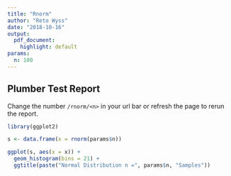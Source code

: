 ```yaml
---
title: "Rnorm"
author: "Reto Wyss"
date: "2018-10-16"
output: 
  pdf_document: 
    highlight: default
params:
  n: 100
---
```


## Plumber Test Report

Change the number  `/rnorm/<n>` in your url bar or refresh the page to rerun the report.

```r
library(ggplot2)

s <- data.frame(x = rnorm(params$n))

ggplot(s, aes(x = x)) +
  geom_histogram(bins = 21) +
  ggtitle(paste("Normal Distribution n =", params$n, "Samples"))
```

